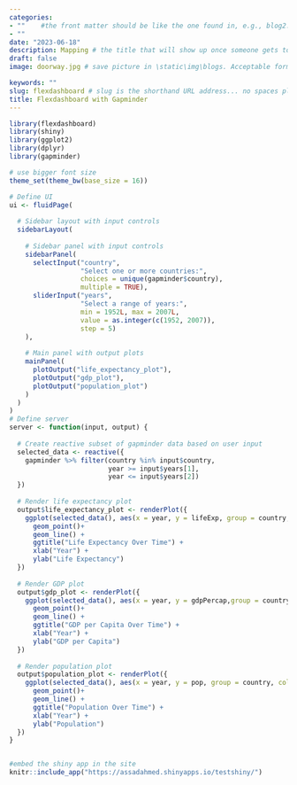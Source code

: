 ```yaml
---
categories:  
- ""    #the front matter should be like the one found in, e.g., blog2.md. It cannot be like the normal Rmd we used
- ""
date: "2023-06-18"
description: Mapping # the title that will show up once someone gets to this page
draft: false
image: doorway.jpg # save picture in \static\img\blogs. Acceptable formats= jpg, jpeg, or png . Your iPhone pics wont work

keywords: ""
slug: flexdashboard # slug is the shorthand URL address... no spaces plz
title: Flexdashboard with Gapminder
---
```


```r
library(flexdashboard)
library(shiny)
library(ggplot2)
library(dplyr)
library(gapminder)

# use bigger font size
theme_set(theme_bw(base_size = 16)) 

# Define UI
ui <- fluidPage(
  
  # Sidebar layout with input controls
  sidebarLayout(
    
    # Sidebar panel with input controls
    sidebarPanel(
      selectInput("country", 
                  "Select one or more countries:", 
                  choices = unique(gapminder$country), 
                  multiple = TRUE),      
      sliderInput("years", 
                  "Select a range of years:", 
                  min = 1952L, max = 2007L, 
                  value = as.integer(c(1952, 2007)), 
                  step = 5)
    ),
    
    # Main panel with output plots
    mainPanel(
      plotOutput("life_expectancy_plot"),
      plotOutput("gdp_plot"),
      plotOutput("population_plot")
    )
  )
)
# Define server
server <- function(input, output) {
  
  # Create reactive subset of gapminder data based on user input
  selected_data <- reactive({
    gapminder %>% filter(country %in% input$country,
                         year >= input$years[1], 
                         year <= input$years[2])
  })
  
  # Render life expectancy plot
  output$life_expectancy_plot <- renderPlot({
    ggplot(selected_data(), aes(x = year, y = lifeExp, group = country, colour = country)) +
      geom_point()+
      geom_line() +
      ggtitle("Life Expectancy Over Time") +
      xlab("Year") +
      ylab("Life Expectancy") 
  })
  
  # Render GDP plot
  output$gdp_plot <- renderPlot({
    ggplot(selected_data(), aes(x = year, y = gdpPercap,group = country, colour = country)) +
      geom_point()+
      geom_line() +
      ggtitle("GDP per Capita Over Time") +
      xlab("Year") +
      ylab("GDP per Capita") 
  })
  
  # Render population plot
  output$population_plot <- renderPlot({
    ggplot(selected_data(), aes(x = year, y = pop, group = country, colour = country)) +
      geom_point()+
      geom_line() +
      ggtitle("Population Over Time") +
      xlab("Year") +
      ylab("Population") 
  })
}


#embed the shiny app in the site
knitr::include_app("https://assadahmed.shinyapps.io/testshiny/")

```
